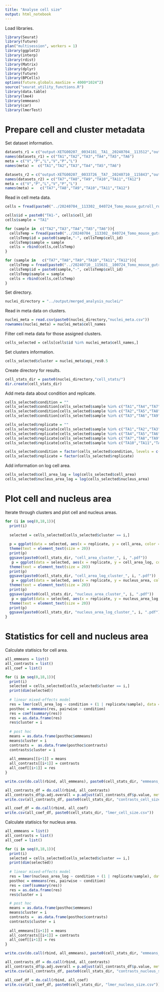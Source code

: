 ```yaml
---
title: "Analyse cell size"
output: html_notebook
---
```


Load libraries.
```r
library(Seurat)
library(future)
plan("multisession", workers = 1)
library(ggplot2)
library(interp)
library(rdist)
library(Matrix)
library(dplyr)
library(future)
library(BPCells)
options(future.globals.maxSize = 4000*1024^2)
source("seurat_utility_functions.R")
library(data.table)
library(lme4)
library(emmeans)
library(car)
library(lmerTest)
```

# Prepare cell and cluster metadata

Set dataset information.
```r
datasets_r1 = c("output-XETG00207__0034181__TA1__20240704__113512","output-XETG00207__0034181__TA2__20240704__113512","output-XETG00207__0034181__TA3__20240704__113512","output-XETG00207__0033712__TA4__20240704__113512","output-XETG00207__0033712__TA5__20240704__113512","output-XETG00207__0033712__TA6__20240704__113512")
names(datasets_r1) = c("TA1","TA2","TA3","TA4","TA5","TA6")
meta = c("V","P","L","V","P","L")
names(meta) =  c("TA1","TA2","TA3","TA4","TA5","TA6")

datasets_r2 = c("output-XETG00207__0033726__TA7__20240710__115843","output-XETG00207__0033726__TA8__20240710__115843","output-XETG00207__0033726__TA9__20240710__115843","output-XETG00207__0033724__TA10__20240710__115843","output-XETG00207__0033724__TA11__20240710__115843","output-XETG00207__0033724__TA12__20240710__115843")
names(datasets_r2) = c("TA7","TA8","TA9","TA10","TA11","TA12")
meta = c("V","P","L","V","P","L")
names(meta) =   c("TA7","TA8","TA9","TA10","TA11","TA12")
```

Read in cell meta data.
```r
cells = fread(paste0("../20240704__113302__040724_Tomo_mouse_gutroll_run1/", datasets_r1[["TA1"]],"/cells.csv.gz"))

cells$id = paste0("TA1-", cells$cell_id)
cells$sample = "TA1"

for (sample in  c("TA2","TA3","TA4","TA5","TA6")){
  cellsTemp = fread(paste0("../20240704__113302__040724_Tomo_mouse_gutroll_run1/", datasets_r1[[sample]],"/cells.csv.gz"))
  cellsTemp$id = paste0(sample,"-", cellsTemp$cell_id)
  cellsTemp$sample = sample
  cells = rbind(cells,cellsTemp)
}

for (sample in   c("TA7","TA8","TA9","TA10","TA11","TA12")){
  cellsTemp = fread(paste0("../20240710__115631__100724_Tomo_mouse_gutroll_run2/", datasets_r2[[sample]],"/cells.csv.gz"))
  cellsTemp$id = paste0(sample,"-", cellsTemp$cell_id)
  cellsTemp$sample = sample 
  cells = rbind(cells,cellsTemp)
}
```

Set directory.
```r
nuclei_directory = "../output/merged_analysis_nuclei/"
```

Read in meta data on clusters.
```r
nuclei_meta = read.csv(paste0(nuclei_directory,"nuclei_meta.csv"))
rownames(nuclei_meta) = nuclei_meta$cell_names
```

Filter cell meta data for those assigned clusters.
```r
cells_selected = cells[cells$id %in% nuclei_meta$cell_names,]
```

Set clusters information.
```r
cells_selected$cluster = nuclei_meta$epi_res0.5
```

Create directory for results.
```r
cell_stats_dir = paste0(nuclei_directory,"cell_stats/")
dir.create(cell_stats_dir)
```

Add meta data about condition and replicate.
```r
cells_selected$condition = ""
cells_selected$condition[cells_selected$sample %in% c("TA1","TA4","TA7","TA10")] = "Virgin"
cells_selected$condition[cells_selected$sample %in% c("TA2","TA5","TA8","TA11")] = "Pregnant"
cells_selected$condition[cells_selected$sample %in% c("TA3","TA6","TA9","TA12")] = "Lactating"

cells_selected$replicate = ""
cells_selected$replicate[cells_selected$sample %in% c("TA1","TA2","TA3")] = 1
cells_selected$replicate[cells_selected$sample %in% c("TA4","TA5","TA6")] = 2
cells_selected$replicate[cells_selected$sample %in% c("TA7","TA8","TA9")] = 3
cells_selected$replicate[cells_selected$sample %in% c("TA10","TA11","TA12")] = 4

cells_selected$condition = factor(cells_selected$condition, levels = c("Virgin","Pregnant","Lactating"))
cells_selected$replicate = factor(cells_selected$replicate)
```

Add information on log cell area.
```r
cells_selected$cell_area_log = log(cells_selected$cell_area)
cells_selected$nucleus_area_log = log(cells_selected$nucleus_area)
```


# Plot cell and nucleus area

Iterate through clusters and plot  cell and nucleus areas.
```r
for (i in seq(0,18,1)){
  print(i)
  
  selected = cells_selected[cells_selected$cluster == i,]
  
  p = ggplot(data = selected, aes(x = replicate, y = cell_area, color = condition)) + geom_violin() + geom_boxplot(width=0.1) + facet_wrap(~condition) + theme_classic() +
  theme(text = element_text(size = 20))
  print(p)
  ggsave(paste0(cell_stats_dir, "cell_area_cluster_", i, ".pdf"))
   p = ggplot(data = selected, aes(x = replicate, y = cell_area_log, color = condition)) + geom_violin() + geom_boxplot(width=0.1) + facet_wrap(~condition) + theme_classic() +
  theme(text = element_text(size = 20))
  print(p)
  ggsave(paste0(cell_stats_dir, "cell_area_log_cluster_", i, ".pdf"))
   p = ggplot(data = selected, aes(x = replicate, y = nucleus_area, color = condition)) + geom_violin() + geom_boxplot(width=0.1) + facet_wrap(~condition) + theme_classic() +
  theme(text = element_text(size = 20))
  print(p)
  ggsave(paste0(cell_stats_dir, "nucleus_area_cluster_", i, ".pdf"))
   p = ggplot(data = selected, aes(x = replicate, y = nucleus_area_log, color = condition)) + geom_violin() + geom_boxplot(width=0.1) + facet_wrap(~condition) + theme_classic() +
  theme(text = element_text(size = 20))
  print(p)
  ggsave(paste0(cell_stats_dir, "nucleus_area_log_cluster_", i, ".pdf"))
}
```


# Statistics for cell and nucleus area

Calculate statisics for cell area.
```r
all_emmeans = list()
all_contrasts = list()
all_coef = list()

for (i in seq(0,18,1)){
  print(i)
  selected = cells_selected[cells_selected$cluster == i,]
  print(dim(selected))
  
  # linear mixed-effects model 
  res = lmer(cell_area_log ~ condition + (1 | replicate/sample), data = selected)
  posthoc = emmeans(res, pairwise ~ condition)
  res = coef(summary(res))
  res = as.data.frame(res)
  res$cluster = i
  
  # post hoc
  means = as.data.frame(posthoc$emmeans)
  means$cluster = i
  contrasts =  as.data.frame(posthoc$contrasts)
  contrasts$cluster = i
  
  all_emmeans[[i+1]] = means
  all_contrasts[[i+1]] = contrasts
  all_coef[[i+1]] = res
}

write.csv(do.call(rbind, all_emmeans), paste0(cell_stats_dir, "emmeans_cell_size.csv"))

all_contrasts_df = do.call(rbind, all_contrasts)
all_contrasts_df$p.adj.overall = p.adjust(all_contrasts_df$p.value, method = "fdr")
write.csv(all_contrasts_df, paste0(cell_stats_dir, "contrasts_cell_size.csv"))

all_coef_df = do.call(rbind, all_coef)
write.csv(all_coef_df, paste0(cell_stats_dir, "lmer_cell_size.csv"))
```

Calculate statisics for nucleus area.
```r
all_emmeans = list()
all_contrasts = list()
all_coef = list()

for (i in seq(0,18,1)){
  print(i)
  selected = cells_selected[cells_selected$cluster == i,]
  print(dim(selected))
  
  # linear mixed-effects model 
  res = lmer(nucleus_area_log ~ condition + (1 | replicate/sample), data = selected)
  posthoc = emmeans(res, pairwise ~ condition)
  res = coef(summary(res))
  res = as.data.frame(res)
  res$cluster = i

  # post hoc
  means = as.data.frame(posthoc$emmeans)
  means$cluster = i
  contrasts =  as.data.frame(posthoc$contrasts)
  contrasts$cluster = i
  
  all_emmeans[[i+1]] = means
  all_contrasts[[i+1]] = contrasts
  all_coef[[i+1]] = res
}

write.csv(do.call(rbind, all_emmeans), paste0(cell_stats_dir, "emmeans_nucleus_size.csv"))

all_contrasts_df = do.call(rbind, all_contrasts)
all_contrasts_df$p.adj.overall = p.adjust(all_contrasts_df$p.value, method = "fdr")
write.csv(all_contrasts_df, paste0(cell_stats_dir, "contrasts_nucleus_size.csv"))

all_coef_df = do.call(rbind, all_coef)
write.csv(all_coef_df, paste0(cell_stats_dir, "lmer_nucleus_size.csv"))
```
